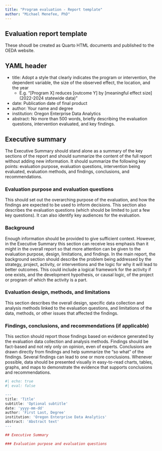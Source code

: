 ```yaml
---
title: "Program evaluation - Report template"
author: "Michael Menefee, PhD"
---
```


## Evaluation report template


These shoudl be created as Quarto HTML documents and published to the OEDA website.

## YAML header

* title: Adopt a style that clearly indicates the program or intervention, the dependent variable, the size of the observed effect, the location, and the year
    * E.g. "[Program X] reduces [outcome Y] by [meaningful effect size] (2022-2024 statewide data)"
* date: Publication date of final product
* author: Your name and degree
* institution: Oregon Enterprise Data Analytics
* abstract: No more than 500 words, briefly describing the evaluation questions, intervention evaluated, and key findings.

## Executive summary

The Executive Summary should stand alone as a summary of the key sections of the report and should summarize the content of the full report without adding new information. <!-- The Executive Summary should be two to five pages in length. --> It should summarize the following key points: evaluation purpose, evaluation questions, intervention being evaluated, evaluation methods, and findings, conclusions, and recommendations.

### Evaluation purpose and evaluation questions

This should set out the overarching purpose of the evaluation, and how the findings are expected to be used to inform decisions. This section also describes the evaluation questions (which should be limited to just a few key questions). It can also identify key audiences for the evaluation.

### Background

Enough information should be provided to give sufficient context. However, in the Executive Summary this section can receive less emphasis than it might in the overall report so that more attention can be given to the evaluation purpose, design, limitations, and findings. In the main report, the background section should describe the problem being addressed by the strategy, project, activity, or interventions and the logic for why it will lead to better outcomes. This could include a logical framework for the activity if one exists, and the development hypothesis, or causal logic, of the project or program of which the activity is a part.

### Evaluation design, methods, and limitations

This section describes the overall design, specific data collection and analysis methods linked to the evaluation questions, and limitations of the data, methods, or other issues that affected the findings.

### Findings, conclusions, and recommendations (if applicable)

This section should report those findings based on evidence generated by the evaluation data collection and analysis methods. Findings should be fact-based and not rely only on opinion, even of experts. Conclusions are drawn directly from findings and help summarize the “so what” of the findings. Several findings can lead to one or more conclusions. Whenever possible, data should be presented visually in easy-to-read charts, tables, graphs, and maps to demonstrate the evidence that supports conclusions and recommendations.


```r
#| echo: true
#| eval: false

---
title: 'Title'
subtitle: 'Optional subtitle'
date: 'yyyy-mm-dd'
author: 'First Last, Degree'
institution: 'Oregon Enterprise Data Analytics'
abstract: 'Abstract text'
---

## Executive Summary

### Evaluation purpose and evaluation questions
  

  
  
```

